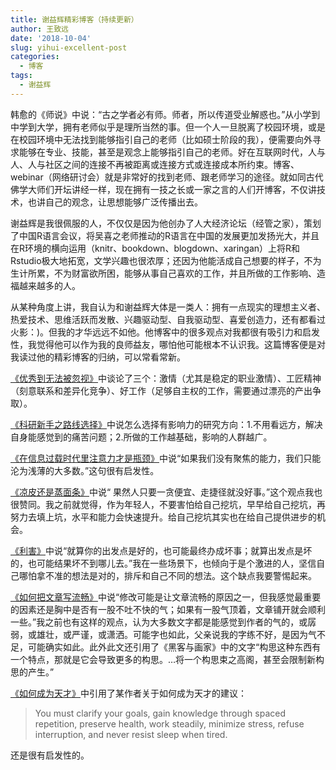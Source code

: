 ```yaml
---
title: 谢益辉精彩博客（持续更新）
author: 王致远
date: '2018-10-04'
slug: yihui-excellent-post
categories: 
  - 博客
tags: 
  - 谢益辉
---
```


韩愈的《师说》中说：“古之学者必有师。师者，所以传道受业解惑也。”从小学到中学到大学，拥有老师似乎是理所当然的事。但一个人一旦脱离了校园环境，或是在校园环境中无法找到能够指引自己的老师（比如硕士阶段的我），便需要向外寻求能够在专业、技能，甚至是观念上能够指引自己的老师。好在互联网时代，人与人、人与社区之间的连接不再被距离或连接方式或连接成本所约束。博客、webinar（网络研讨会）就是非常好的找到老师、跟老师学习的途径。就如同古代佛学大师们开坛讲经一样，现在拥有一技之长或一家之言的人们开博客，不仅讲技术，也讲自己的观念，让思想能够广泛传播出去。

谢益辉是我很佩服的人，不仅仅是因为他创办了人大经济论坛（经管之家），策划了中国R语言会议，将吴喜之老师推动的R语言在中国的发展更加发扬光大，并且在R环境的横向运用（knitr、bookdown、blogdown、xaringan）上将R和Rstudio极大地拓宽，文学兴趣也很浓厚；还因为他能活成自己想要的样子，不为生计所累，不为财富欲所困，能够从事自己喜欢的工作，并且所做的工作影响、造福越来越多的人。

从某种角度上讲，我自认为和谢益辉大体是一类人：拥有一点现实的理想主义者、热爱技术、思维活跃而发散、兴趣驱动型、自我驱动型、喜爱创造力，还有都看过火影：)。但我的才华远远不如他。他博客中的很多观点对我都很有吸引力和启发性，我觉得他可以作为我的良师益友，哪怕他可能根本不认识我。这篇博客便是对我读过他的精彩博客的归纳，可以常看常新。

[《优秀到无法被忽视》](https://yihui.name/cn/2018/09/so-good-they-cannot-ignore-you/)中谈论了三个：激情（尤其是稳定的职业激情）、工匠精神（刻意联系和差异化竞争）、好工作（足够自主权的工作，需要通过漂亮的产出争取）。

[《科研新手之路线选择》](https://yihui.name/cn/2018/08/early-career/)中说怎么选择有影响力的研究方向：1.不用看远方，解决自身能感觉到的痛苦问题；2.所做的工作越基础，影响的人群越广。

[《在信息过载时代里注意力才是瓶颈》](https://yihui.name/cn/2018/08/attention/)中说“如果我们没有聚焦的能力，我们只能沦为浅薄的大多数。”这句很有启发性。

[《凉皮还是蒸面条》](https://yihui.name/cn/2018/08/cool-noodle/)中说“
果然人只要一贪便宜、走捷径就没好事。”这个观点我也很赞同。我之前就觉得，作为年轻人，不要害怕给自己挖坑，早早给自己挖坑，再努力去填上坑，水平和能力会快速提升。给自己挖坑其实也在给自己提供进步的机会。

[《利害》](https://yihui.name/cn/2018/08/pros-cons/)中说“就算你的出发点是好的，也可能最终办成坏事；就算出发点是坏的，也可能结果坏不到哪儿去。”我在一些场景下，也倾向于是个激进的人，坚信自己哪怕拿不准的想法是对的，排斥和自己不同的想法。这个缺点我要警惕起来。

[《如何把文章写流畅》](https://yihui.name/cn/2018/07/fluent-essay/)中说“修改可能是让文章流畅的原因之一，但我感觉最重要的因素还是胸中是否有一股不吐不快的气；如果有一股气顶着，文章铺开就会顺利一些。”我之前也有这样的观点，认为大多数文字都是能感觉到作者的气的，或孱弱，或雄壮，或严谨，或潇洒。可能字也如此，父亲说我的字练不好，是因为气不足，可能确实如此。此外此文还引用了《黑客与画家》中的文字“构思这种东西有一个特点，那就是它会导致更多的构思。...将一个构思束之高阁，甚至会限制新构思的产生。”

[《如何成为天才》](https://yihui.name/cn/2018/08/become-genius/)中引用了某作者关于如何成为天才的建议：

>You must clarify your goals, gain knowledge through spaced repetition, preserve health, work steadily, minimize stress, refuse interruption, and never resist sleep when tired.

还是很有启发性的。
